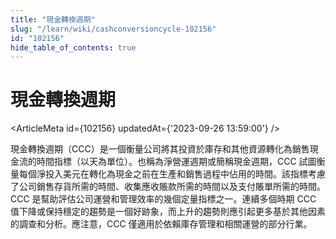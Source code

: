 ```yaml
---
title: "現金轉換週期"
slug: "/learn/wiki/cashconversioncycle-102156"
id: "102156"
hide_table_of_contents: true
---
```



# 現金轉換週期

<ArticleMeta id={102156} updatedAt={'2023-09-26 13:59:00'} />
<div className='border-solid border-b border-t-0 my-4 border-[var(--ifm-color-gray-300)]' />

現金轉換週期（CCC）是一個衡量公司將其投資於庫存和其他資源轉化為銷售現金流的時間指標（以天為單位）。也稱為淨營運週期或簡稱現金週期，CCC 試圖衡量每個淨投入美元在轉化為現金之前在生產和銷售過程中佔用的時間。該指標考慮了公司銷售存貨所需的時間、收集應收賬款所需的時間以及支付賬單所需的時間。CCC 是幫助評估公司運營和管理效率的幾個定量指標之一。連續多個時期 CCC 值下降或保持穩定的趨勢是一個好跡象，而上升的趨勢則應引起更多基於其他因素的調查和分析。應注意，CCC 僅適用於依賴庫存管理和相關運營的部分行業。
